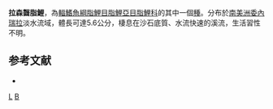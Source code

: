 {{Speciesbox 
| taxon = Bryconamericus lassorum
| status = NE
| status_system = IUCN3.1
| authority = [[Román-Valencia|Román-Valencia]], 2002
| synonyms = 
}}
'''拉森齧脂鯉'''，為[[輻鰭魚綱|輻鰭魚綱]][[脂鯉目|脂鯉目]][[脂鯉亞目|脂鯉亞目]][[脂鯉科|脂鯉科]]的其中一個[[種|種]]。分布於[[南美洲|南美洲]][[委內瑞拉|委內瑞拉]]淡水流域，體長可達5.6公分，棲息在沙石底質、水流快速的溪流，生活習性不明。

==参考文献==
{{refbegin}}
*{{FishBase_species|genus=Bryconamericus|species=lassorum|year=2014|month=1}}
{{refend}}

{{Taxonbar|from=Q5765022}}

[[Category:齧脂鯉屬|L]]
[[Category:2002年描述的鱼类|B]]

{{魚類小作品}}